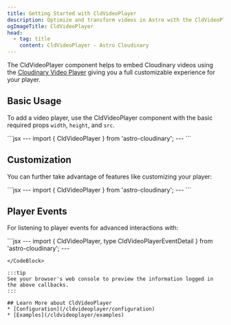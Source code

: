 ```yaml
---
title: Getting Started with CldVideoPlayer
description: Optimize and transform videos in Astro with the CldVideoPlayer component.
ogImageTitle: CldVideoPlayer
head:
  - tag: title
    content: CldVideoPlayer - Astro Cloudinary
---
```



The CldVideoPlayer component helps to embed Cloudinary videos using
the [Cloudinary Video Player](https://cloudinary.com/documentation/cloudinary_video_player) giving
you a full customizable experience for your player.

## Basic Usage

To add a video player, use the CldVideoPlayer component with the basic required props
`width`, `height`, and `src`.

<HeaderImage>
  <CldVideoPlayer
    src="samples/sea-turtle"
    width="1920"
    height="1080"
  />
</HeaderImage>

<CodeBlock>
```jsx
---
import { CldVideoPlayer } from 'astro-cloudinary';
---
<CldVideoPlayer
  src="<Public ID>"
  width="<Width>"
  height="<Height>"
/>
```
</CodeBlock>

## Customization

You can further take advantage of features like customizing your player:

<HeaderImage>
  <CldVideoPlayer
    src="samples/sea-turtle"
    width="1920"
    height="1080"
    colors={{
      accent: '#ff0000',
      base: '#00ff00',
      text: '#0000ff'
    }}
    fontFace="Source Serif Pro"
  />
</HeaderImage>

<CodeBlock>
```jsx
---
import { CldVideoPlayer } from 'astro-cloudinary';
---
<CldVideoPlayer
  src="<Public ID>"
  width="<Width>"
  height="<Height>"
  colors={{
    accent: '#ff0000',
    base: '#00ff00',
    text: '#0000ff'
  }}
  fontFace="Source Serif Pro"
/>
```
</CodeBlock>

## Player Events

For listening to player events for advanced interactions with:

<HeaderImage>
  <DemoVideoPlayerEvents
    src="samples/sea-turtle"
    width="1920"
    height="1080"
  />
</HeaderImage>

<CodeBlock>
```jsx
---
import { CldVideoPlayer, type CldVideoPlayerEventDetail } from 'astro-cloudinary';
---
<CldVideoPlayer
  id="video-player-events"
  src="<Public ID>"
  width="<Width>"
  height="<Height>"
/>

<script>
import type { CldVideoPlayerEventDetail } from 'astro-cloudinary';

const videoPlayer = document.querySelector(`#video-player-events`);

if ( videoPlayer ) {
  videoPlayer.addEventListener('cldvideoplayer:loadedmetadata', (e: CustomEvent<CldVideoPlayerEventDetail>) => {
    console.log('cldvideoplayer:loadedmetadata', e.detail)
  });

  videoPlayer.addEventListener('cldvideoplayer:play', (e: CustomEvent<CldVideoPlayerEventDetail>) => {
    console.log('cldvideoplayer:play', e.detail)
  });

  videoPlayer.addEventListener('cldvideoplayer:pause', (e: CustomEvent<CldVideoPlayerEventDetail>) => {
    console.log('cldvideoplayer:pause', e.detail)
  });
};
</script>
```
</CodeBlock>

:::tip
See your browser's web console to preview the information logged in the above callbacks.
:::

## Learn More about CldVideoPlayer
* [Configuration](/cldvideoplayer/configuration)
* [Examples](/cldvideoplayer/examples)